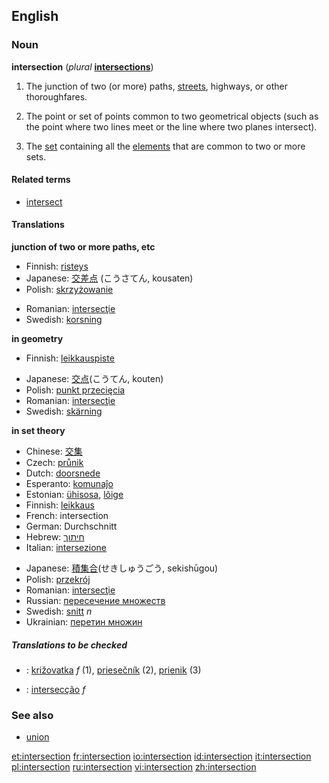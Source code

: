 ==English==

===Noun===
'''intersection''' (''plural'' '''[[intersections]]''')

# The junction of two (or more) paths, [[street]]s, highways, or other thoroughfares.
#{{geometry}} The point or set of points common to two geometrical objects (such as the point where two lines meet or the line where two planes intersect).
#{{settheory}} The [[set]] containing all the [[element]]s that are common to two or more sets.

====Related terms====
*[[intersect]]

====Translations====

'''junction of two or more paths, etc'''
{{top}}
*Finnish: [[risteys]]
*Japanese: [[交差]][[点]] (こうさてん, kousaten)
*Polish: [[skrzyżowanie]] {{n}}
{{mid}}
*Romanian: [[intersecţie]] {{f}}
*Swedish: [[korsning]] {{c}}
{{bottom}}

'''in geometry'''
{{top}}
<!--Languages from A to I go here-->
*Finnish: [[leikkauspiste]]
{{mid}}
<!--Languages from J to Z go here-->
*Japanese: [[交点]](こうてん, kouten)
*Polish: [[punkt przecięcia]] {{m}}
*Romanian: [[intersecţie]] {{f}}
*Swedish: [[skärning]] {{c}}
{{bottom}}

'''in set theory'''
{{top}}
<!--Languages from A to I go here-->
*Chinese: [[交集]]
*Czech: [[průnik]]
*Dutch: [[doorsnede]]
*Esperanto: [[komunaĵo]]
*Estonian: [[ühisosa]], [[lõige]]
*Finnish: [[leikkaus]]
*French: intersection {{f}}
*German: Durchschnitt
*Hebrew: [[חיתוך]]
*Italian: [[intersezione]] {{f}}
{{mid}}
<!--Languages from J to Z go here-->
*Japanese: [[積集合]](せきしゅうごう, sekishūgou)
*Polish: [[przekrój]]
*Romanian: [[intersecţie]] {{f}}
*Russian: [[пересечение множеств]]
*Swedish: [[snitt]] ''n''
*Ukrainian: [[перетин множин]]
{{bottom}}

=====Translations to be checked=====
<!--Remove this section after all translations have been put into the tables above-->
*{{ttbc|Slovak}}: [[križovatka]] ''f'' (1), [[priesečník]] (2), [[prienik]] (3)
*{{ttbc|Portuguese}}: [[intersecção]] ''f''

===See also===
*[[union]]

[[et:intersection]]
[[fr:intersection]]
[[io:intersection]]
[[id:intersection]]
[[it:intersection]]
[[pl:intersection]]
[[ru:intersection]]
[[vi:intersection]]
[[zh:intersection]]